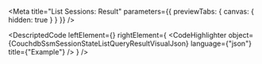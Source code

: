 
<Meta title="List Sessions: Result" parameters={{ previewTabs: { canvas: { hidden: true } } }} />

<DescriptedCode
  leftElement={<CouchdbSsmSessionStateListQueryResultDesc />}
  rightElement={
    <CodeHighlighter
      object={CouchdbSsmSessionStateListQueryResultVisualJson}
      language={"json"}
      title={"Example"}
    />
  }
/>

